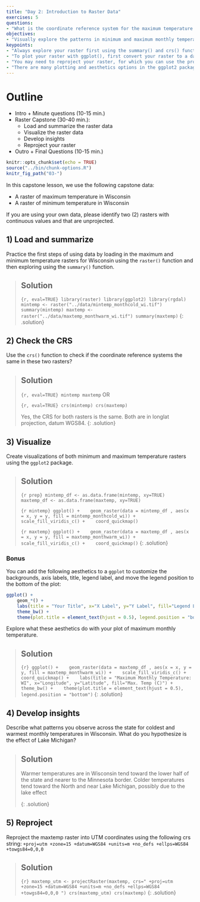 ---
title: "Day 2: Introduction to Raster Data"
exercises: 5
questions:
- "What is the coordinate reference system for the maximum temperature raster? Is it the same as the coordinate reference system for the minimum temperature raster? "
objectives:
- "Visually explore the patterns in minimum and maximum monthly temperature differs across Wisconsin.  Reproject the maxtemp raster into UTM coordinates."
keypoints:
- "Always explore your raster first using the summary() and crs() functions."
- "To plot your raster with ggplot(), first convert your raster to a data frame using the as.data.frame() function and specify the argument xy=TRUE."
- "You may need to reproject your raster, for which you can use the projectRaster() function."
- "There are many plotting and aesthetics options in the ggplot2 package for you to explore."
---

# Outline

- Intro + Minute questions (10-15 min.)
- Raster Capstone (30-40 min.):
  - Load and summarize the raster data
  - Visualize the raster data
  - Develop insights
  - Reproject your raster
- Outro + Final Questions (10-15 min.)



```{r setup, include=FALSE}
knitr::opts_chunk$set(echo = TRUE)
source("../bin/chunk-options.R")
knitr_fig_path("03-")
```


In this capstone lesson, we use the following capstone data:

  - A raster of maximum temperature in Wisconsin
  - A raster of minimum temperature in Wisconsin
  
If you are using your own data, please identify two (2) rasters with continuous values and that are unprojected.

<!-- In this capstone lesson, we will be providing you with capstone data that include two Wisconsin rasters of 1) maximum temperature and 2) minimum temperature. If you are using your own data, please identify 2 different rasters that you can use to summarize and visualize in this lesson. The learning objectives of this capstone are to demonstrate a geospatial workflow of loading, summarizing, and plotting rasters as well as checking the CRS and projecting. -->



## 1) Load and summarize

Practice the first steps of using data by loading in the maximum and minimum temperature rasters for Wisconsin using the `raster()` function and then exploring using the `summary()` function.




> ## Solution
> ```{r, eval=TRUE}
> library(raster)
> library(ggplot2)
> library(rgdal)
> mintemp <- raster("../data/mintemp_monthcold_wi.tif")
> summary(mintemp)
> maxtemp <- raster("../data/maxtemp_monthwarm_wi.tif")
> summary(maxtemp)
> ```
{: .solution}




## 2) Check the CRS

Use the `crs()` function to check if the coordinate reference systems the same in these two rasters?


> ## Solution
> ```{r, eval=TRUE}
> mintemp
> maxtemp
> ```
> OR
> 
> ```{r, eval=TRUE}
> crs(mintemp)
> crs(maxtemp)
> ```
> 
> Yes, the CRS for both rasters is the same. Both are in longlat projection, datum WGS84.
{: .solution}



## 3) Visualize

Create visualizations of both minimum and maximum temperature rasters using the `ggplot2` package.


> ## Solution
> ```{r prep}
> mintemp_df <- as.data.frame(mintemp, xy=TRUE)
> maxtemp_df <- as.data.frame(maxtemp, xy=TRUE)
> ```
> 
> ```{r mintemp}
> ggplot() +
>    geom_raster(data = mintemp_df , aes(x = x, y = y, fill = mintemp_monthcold_wi)) +
>    scale_fill_viridis_c() +
>    coord_quickmap()
> ```
>
> ```{r maxtemp}
> ggplot() +
>    geom_raster(data = maxtemp_df , aes(x = x, y = y, fill = maxtemp_monthwarm_wi)) +
>    scale_fill_viridis_c() +
>    coord_quickmap()
> ```
{: .solution}

### Bonus

You can add the following aesthetics to a `ggplot` to customize the backgrounds, axis labels, title, legend label, and move the legend position to the bottom of the plot:



```{r, eval=FALSE}
ggplot() +
    geom_*() +
    labs(title = "Your Title", x="X Label", y="Y Label", fill="Legend Label") +
    theme_bw() +
    theme(plot.title = element_text(hjust = 0.5), legend.position = "bottom")

```

Explore what these aesthetics do with your plot of maximum monthly temperature.


> ## Solution
> ```{r}
> ggplot() +
>    geom_raster(data = maxtemp_df , aes(x = x, y = y, fill = maxtemp_monthwarm_wi)) +
>    scale_fill_viridis_c() +
>    coord_quickmap() +
>    labs(title = "Maximum Monthly Temperature: WI", x="Longitude", y="Latitude", fill="Max. Temp (C)") +
>    theme_bw() +
>    theme(plot.title = element_text(hjust = 0.5), legend.position = "bottom")
> ```
{: .solution}




## 4) Develop insights

Describe what patterns you observe across the state for coldest and warmest monthly temperatures in Wisconsin. What do you hypothesize is the effect of Lake Michigan?



> ## Solution
> Warmer temperatures are in Wisconsin tend toward the lower half of the state and nearer to the Minnesota border. Colder temperatures tend toward the North and near Lake Michigan, possibly due to the lake effect
>
{: .solution}

## 5) Reproject

Reproject the maxtemp raster into UTM coordinates using the following crs string: ` +proj=utm +zone=15 +datum=WGS84 +units=m +no_defs +ellps=WGS84 +towgs84=0,0,0 `


> ## Solution
> ```{r}
> maxtemp_utm <- projectRaster(maxtemp, crs=" +proj=utm +zone=15 +datum=WGS84 +units=m +no_defs +ellps=WGS84 +towgs84=0,0,0 ")
> crs(maxtemp_utm)
> crs(maxtemp)
> ```
{: .solution}